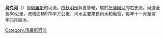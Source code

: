 '''烏克河'''（{{lang-ru|Ук}}）是[[俄羅斯|俄羅斯]]的河流，由[[秋明州|秋明州]]負責管轄，屬於[[托博爾河|托博爾河]]的右支流，河道全長80公里，流域面積970平方公里，河水主要來自雨水和融雪，每年十一月至翌年四月結冰。

{{Russia-geo-stub}}
[[Category:俄羅斯河流|Category:俄羅斯河流]]